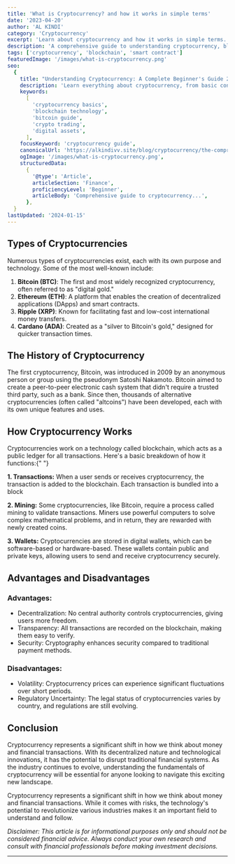 ```yaml
---
title: 'What is Cryptocurrency? and how it works in simple terms'
date: '2023-04-20'
author: 'AL KINDI'
category: 'Cryptocurrency'
excerpt: 'Learn about cryptocurrency and how it works in simple terms.'
description: 'A comprehensive guide to understanding cryptocurrency, blockchain technology, and digital assets for beginners, including key concepts and practical applications.'
tags: ['cryptocurrency', 'blockchain', 'smart contract']
featuredImage: '/images/what-is-cryptocurrency.png'
seo:
  {
    title: "Understanding Cryptocurrency: A Complete Beginner's Guide 2024",
    description: 'Learn everything about cryptocurrency, from basic concepts to advanced trading strategies. Perfect for beginners wanting to understand blockchain and digital assets.',
    keywords:
      [
        'cryptocurrency basics',
        'blockchain technology',
        'bitcoin guide',
        'crypto trading',
        'digital assets',
      ],
    focusKeyword: 'cryptocurrency guide',
    canonicalUrl: 'https://alkindivv.site/blog/cryptocurrency/the-comprehensive-guide-to-cryptocurrency',
    ogImage: '/images/what-is-cryptocurrency.png',
    structuredData:
      {
        '@type': 'Article',
        articleSection: 'Finance',
        proficiencyLevel: 'Beginner',
        articleBody: 'Comprehensive guide to cryptocurrency...',
      },
  }
lastUpdated: '2024-01-15'
---
```


## Types of Cryptocurrencies

Numerous types of cryptocurrencies exist, each with its own purpose and technology. Some of the most well-known include:

1. **Bitcoin (BTC)**: The first and most widely recognized cryptocurrency, often referred to as "digital gold."
2. **Ethereum (ETH)**: A platform that enables the creation of decentralized applications (DApps) and smart contracts.
3. **Ripple (XRP)**: Known for facilitating fast and low-cost international money transfers.
4. **Cardano (ADA)**: Created as a "silver to Bitcoin's gold," designed for quicker transaction times.

## The History of Cryptocurrency

The first cryptocurrency, Bitcoin, was introduced in 2009 by an anonymous person or group using the pseudonym Satoshi Nakamoto. <Accent>Bitcoin</Accent> aimed to create a peer-to-peer electronic cash system that didn't require a trusted third party, such as a bank. Since then, thousands of alternative cryptocurrencies (often called "altcoins") have been developed, each with its own unique features and uses.

## How Cryptocurrency Works

Cryptocurrencies work on a technology called blockchain, which acts as a public ledger for all transactions. Here's a basic breakdown of how it functions:{" "}

**1. Transactions:** When a user sends or receives cryptocurrency, the transaction is added to the blockchain. Each transaction is bundled into a block

**2. Mining:** Some cryptocurrencies, like Bitcoin, require a process called mining to validate transactions. Miners use powerful computers to solve complex mathematical problems, and in return, they are rewarded with newly created coins.

**3. Wallets:** Cryptocurrencies are stored in digital wallets, which can be software-based or hardware-based. These wallets contain public and private keys, allowing users to send and receive cryptocurrency securely.

## Advantages and Disadvantages

### Advantages:

- Decentralization: No central authority controls cryptocurrencies, giving users more freedom.
- Transparency: All transactions are recorded on the blockchain, making them easy to verify.
- Security: Cryptography enhances security compared to traditional payment methods.

### Disadvantages:

- Volatility: Cryptocurrency prices can experience significant fluctuations over short periods.
- Regulatory Uncertainty: The legal status of cryptocurrencies varies by country, and regulations are still evolving.

## Conclusion

Cryptocurrency represents a significant shift in how we think about money and financial transactions. With its decentralized nature and technological innovations, it has the potential to disrupt traditional financial systems. As the industry continues to evolve, understanding the fundamentals of cryptocurrency will be essential for anyone looking to navigate this exciting new landscape.

Cryptocurrency represents a significant shift in how we think about money and financial transactions. While it comes with risks, the technology's potential to revolutionize various industries makes it an important field to understand and follow.

_Disclaimer: This article is for informational purposes only and should not be considered financial advice. Always conduct your own research and consult with financial professionals before making investment decisions._

---
